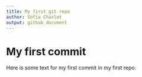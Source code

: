 ```yaml
---
title: My first git repo
author: Sofia Charlot
output: github_document
---
```


# My first commit

Here is some text for my first commit in my first repo.